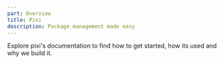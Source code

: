 ```yaml
---
part: Overview
title: Pixi
description: Package management made easy
---
```


Explore pixi's documentation to find how to get started, how its used and why we build it.

<Cols3>
  <DocLinkCard
    link="/pixi/installation"
    title="Installation"
    excerpt="Install pixi on your machine."
  ></DocLinkCard>
  <DocLinkCard
    link="/pixi/getting_started"
    title="Getting started"
    excerpt="Learn how to get started with pixi."
  ></DocLinkCard>
  <DocLinkCard
    link={"/pixi/vision"}
    title="Pixi Vision"
    excerpt={"The vision of pixi"}
  ></DocLinkCard>
</Cols3>

<Cols3>
  <DocLinkCard
    link="/pixi/cli"
    title="Commands"
    excerpt="Shows the subcommands of pixi and its options."
  ></DocLinkCard>
  <DocLinkCard
    link="https://github.com/prefix-dev/pixi/tree/main/examples"
    title="Examples"
    excerpt="Shows some useful example projects on github."
  ></DocLinkCard>
  <DocLinkCard
    link="/pixi/authentication"
    title="Authentication"
    excerpt="Shows how to deal with authentication in pixi."
  ></DocLinkCard>
</Cols3>
